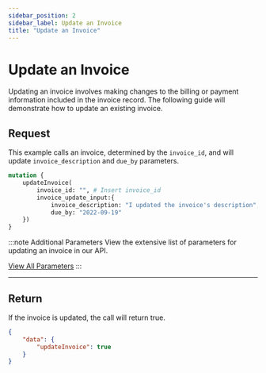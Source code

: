 ```yaml
---
sidebar_position: 2
sidebar_label: Update an Invoice
title: "Update an Invoice"
---
```



# Update an Invoice
Updating an invoice involves making changes to the billing or payment information included in the invoice record. The following guide will demonstrate how to update an existing invoice.

## Request
This example calls an invoice, determined by the `invoice_id`, and will update `invoice_description` and `due_by` parameters.

```graphql title="GraphQL"
mutation {
    updateInvoice(
        invoice_id: "", # Insert invoice_id
        invoice_update_input:{
            invoice_description: "I updated the invoice's description",
            due_by: "2022-09-19"
    }) 
}
```

:::note  Additional Parameters
View the extensive list of parameters for updating an invoice in our API. 

<a href= "../../api/invoice#update-an-invoice" class="button button--primary button--md">View All Parameters</a>
:::

***

## Return
If the invoice is updated, the call will return true.

```JSON title="JSON"
{
    "data": {
        "updateInvoice": true
    }
}
```
